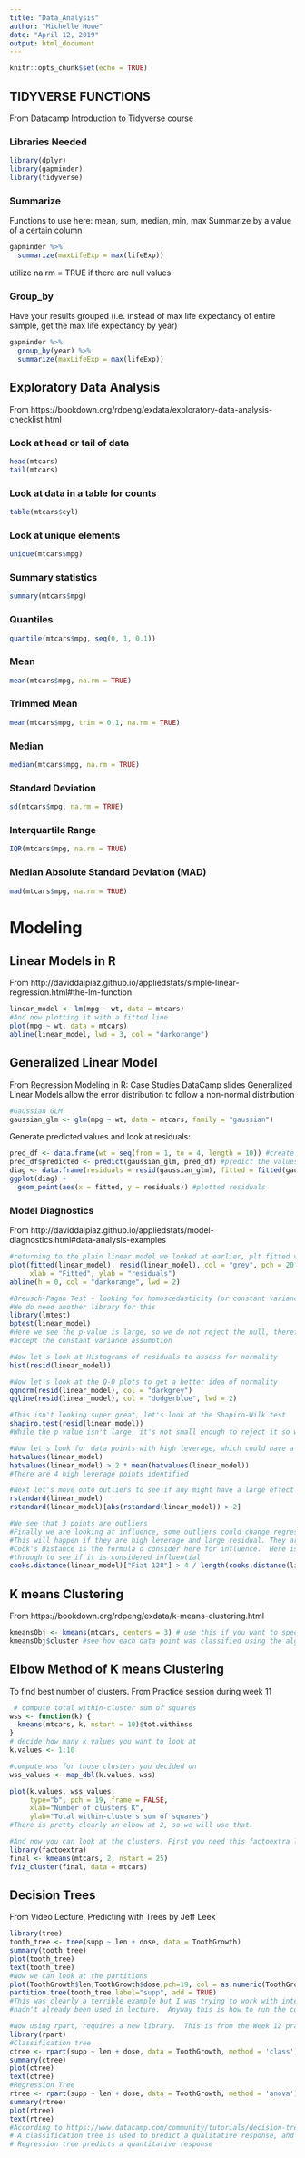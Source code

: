 ```yaml
---
title: "Data_Analysis"
author: "Michelle Howe"
date: "April 12, 2019"
output: html_document
---
```


```r
knitr::opts_chunk$set(echo = TRUE)
```

## TIDYVERSE FUNCTIONS
From Datacamp Introduction to Tidyverse course

### Libraries Needed
```r
library(dplyr)
library(gapminder)
library(tidyverse)
```

### Summarize
Functions to use here: mean, sum, median, min, max
Summarize by a value of a certain column
```r
gapminder %>%
  summarize(maxLifeExp = max(lifeExp))
```
utilize na.rm = TRUE if there are null values

### Group_by
Have your results grouped (i.e. instead of max life expectancy of entire sample, get the max life expectancy by year)
```r
gapminder %>%
  group_by(year) %>%
  summarize(maxLifeExp = max(lifeExp))
```

## Exploratory Data Analysis
From https://bookdown.org/rdpeng/exdata/exploratory-data-analysis-checklist.html 

### Look at head or tail of data
```r
head(mtcars)
tail(mtcars)
```
### Look at data in a table for counts
```r
table(mtcars$cyl)
```
### Look at unique elements
```r
unique(mtcars$mpg)
```
### Summary statistics
```r
summary(mtcars$mpg)
```
### Quantiles
```r
quantile(mtcars$mpg, seq(0, 1, 0.1))
```
### Mean
```r
mean(mtcars$mpg, na.rm = TRUE)
```

### Trimmed Mean
```r
mean(mtcars$mpg, trim = 0.1, na.rm = TRUE)
```

### Median
```r
median(mtcars$mpg, na.rm = TRUE)
```

### Standard Deviation
```r
sd(mtcars$mpg, na.rm = TRUE)
```

### Interquartile Range
```r
IQR(mtcars$mpg, na.rm = TRUE)
```

### Median Absolute Standard Deviation (MAD)
```r
mad(mtcars$mpg, na.rm = TRUE)
```

# Modeling

## Linear Models in R
From http://daviddalpiaz.github.io/appliedstats/simple-linear-regression.html#the-lm-function
```r
linear_model <- lm(mpg ~ wt, data = mtcars)
#And now plotting it with a fitted line
plot(mpg ~ wt, data = mtcars)
abline(linear_model, lwd = 3, col = "darkorange")
```

## Generalized Linear Model
From Regression Modeling in R: Case Studies DataCamp slides
Generalized Linear Models allow the error distribution to follow a non-normal distribution
```r
#Gaussian GLM
gaussian_glm <- glm(mpg ~ wt, data = mtcars, family = "gaussian") 
```

Generate predicted values and look at residuals:
```r
pred_df <- data.frame(wt = seq(from = 1, to = 4, length = 10)) #create fake predictors
pred_df$predicted <- predict(gaussian_glm, pred_df) #predict the values now
diag <- data.frame(residuals = resid(gaussian_glm), fitted = fitted(gaussian_glm)) #Find residuals
ggplot(diag) +
  geom_point(aes(x = fitted, y = residuals)) #plotted residuals
``` 

### Model Diagnostics
From http://daviddalpiaz.github.io/appliedstats/model-diagnostics.html#data-analysis-examples
```r
#returning to the plain linear model we looked at earlier, plt fitted vs residuals
plot(fitted(linear_model), resid(linear_model), col = "grey", pch = 20,
     xlab = "Fitted", ylab = "residuals")
abline(h = 0, col = "darkorange", lwd = 2)

#Breusch-Pagan Test - looking for homoscedasticity (or constant variance).
#We do need another library for this
library(lmtest)
bptest(linear_model)
#Here we see the p-value is large, so we do not reject the null, therefore we 
#accept the constant variance assumption

#Now let's look at Histograms of residuals to assess for normality
hist(resid(linear_model))

#Now let's look at the Q-Q plots to get a better idea of normality
qqnorm(resid(linear_model), col = "darkgrey")
qqline(resid(linear_model), col = "dodgerblue", lwd = 2)

#This isn't looking super great, let's look at the Shapiro-Wilk test 
shapiro.test(resid(linear_model))
#While the p value isn't large, it's not small enough to reject it so we will assume normality

#Now let's look for data points with high leverage, which could have a large influence on the model
hatvalues(linear_model)
hatvalues(linear_model) > 2 * mean(hatvalues(linear_model))
#There are 4 high leverage points identified

#Next let's move onto outliers to see if any might have a large effect on the model
rstandard(linear_model)
rstandard(linear_model)[abs(rstandard(linear_model)) > 2]

#We see that 3 points are outliers
#Finally we are looking at influence, some outliers could change regression a lot 
#This will happen if they are high leverage and large residual. They are considered influential
#Cook's Distance is the formula o consider here for influence.  Here is an example of running one 
#through to see if it is considered influential
cooks.distance(linear_model)["Fiat 128"] > 4 / length(cooks.distance(linear_model))
```


## K means Clustering
From https://bookdown.org/rdpeng/exdata/k-means-clustering.html
```r
kmeansObj <- kmeans(mtcars, centers = 3) # use this if you want to specify the number of clusters
kmeansObj$cluster #see how each data point was classified using the algorithm
```

## Elbow Method of K means Clustering
To find best number of clusters. From Practice session during week 11
```r
 # compute total within-cluster sum of squares
wss <- function(k) {
  kmeans(mtcars, k, nstart = 10)$tot.withinss
}
# decide how many k values you want to look at
k.values <- 1:10

#compute wss for those clusters you decided on
wss_values <- map_dbl(k.values, wss)

plot(k.values, wss_values,
     type="b", pch = 19, frame = FALSE,
     xlab="Number of clusters K",
     ylab="Total within-clusters sum of squares")
#There is pretty clearly an elbow at 2, so we will use that.

#And now you can look at the clusters. First you need this factoextra library
library(factoextra) 
final <- kmeans(mtcars, 2, nstart = 25)
fviz_cluster(final, data = mtcars)
``` 

## Decision Trees
From Video Lecture, Predicting with Trees by Jeff Leek
```r
library(tree)
tooth_tree <- tree(supp ~ len + dose, data = ToothGrowth)
summary(tooth_tree)
plot(tooth_tree)
text(tooth_tree)
#Now we can look at the partitions
plot(ToothGrowth$len,ToothGrowth$dose,pch=19, col = as.numeric(ToothGrowth$supp))
partition.tree(tooth_tree,label="supp", add = TRUE)
#This was clearly a terrible example but I was trying to work with internal datasets that 
#hadn't already been used in lecture.  Anyway this is how to run the code...

#Now using rpart, requires a new library.  This is from the Week 12 practice
library(rpart)
#Classification tree 
ctree <- rpart(supp ~ len + dose, data = ToothGrowth, method = 'class')
summary(ctree)
plot(ctree)
text(ctree)
#Regression Tree 
rtree <- rpart(supp ~ len + dose, data = ToothGrowth, method = 'anova')
summary(rtree)
plot(rtree)
text(rtree)
#According to https://www.datacamp.com/community/tutorials/decision-trees-R
# A classification tree is used to predict a qualitative response, and a 
# Regression tree predicts a quantitative response
```


